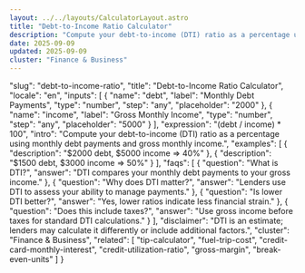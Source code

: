 ```yaml
---
layout: ../../layouts/CalculatorLayout.astro
title: "Debt-to-Income Ratio Calculator"
description: "Compute your debt-to-income (DTI) ratio as a percentage using monthly debt payments and gross monthly income."
date: 2025-09-09
updated: 2025-09-09
cluster: "Finance & Business"
---
```


  "slug": "debt-to-income-ratio",
  "title": "Debt-to-Income Ratio Calculator",
  "locale": "en",
  "inputs": [
    {
      "name": "debt",
      "label": "Monthly Debt Payments",
      "type": "number",
      "step": "any",
      "placeholder": "2000"
    },
    {
      "name": "income",
      "label": "Gross Monthly Income",
      "type": "number",
      "step": "any",
      "placeholder": "5000"
    }
  ],
  "expression": "(debt / income) * 100",
  "intro": "Compute your debt-to-income (DTI) ratio as a percentage using monthly debt payments and gross monthly income.",
  "examples": [
    {
      "description": "$2000 debt, $5000 income ⇒ 40%"
    },
    {
      "description": "$1500 debt, $3000 income ⇒ 50%"
    }
  ],
  "faqs": [
    {
      "question": "What is DTI?",
      "answer": "DTI compares your monthly debt payments to your gross income."
    },
    {
      "question": "Why does DTI matter?",
      "answer": "Lenders use DTI to assess your ability to manage payments."
    },
    {
      "question": "Is lower DTI better?",
      "answer": "Yes, lower ratios indicate less financial strain."
    },
    {
      "question": "Does this include taxes?",
      "answer": "Use gross income before taxes for standard DTI calculations."
    }
  ],
  "disclaimer": "DTI is an estimate; lenders may calculate it differently or include additional factors.",
  "cluster": "Finance & Business",
  "related": [
    "tip-calculator",
    "fuel-trip-cost",
    "credit-card-monthly-interest",
    "credit-utilization-ratio",
    "gross-margin",
    "break-even-units"
  ]
}

<Calculator schema={schema} />
